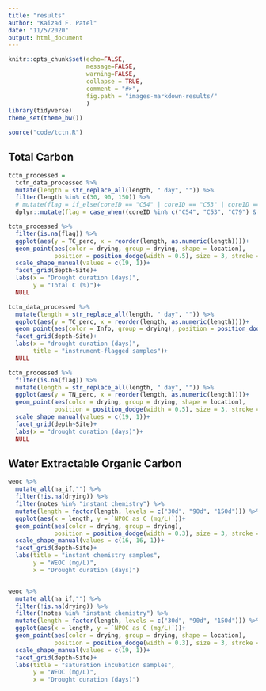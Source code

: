 ```yaml
---
title: "results"
author: "Kaizad F. Patel"
date: "11/5/2020"
output: html_document
---
```


```r
knitr::opts_chunk$set(echo=FALSE,
                      message=FALSE,
                      warning=FALSE,
                      collapse = TRUE,
                      comment = "#>", 
                      fig.path = "images-markdown-results/"
                      )
library(tidyverse)
theme_set(theme_bw())
```

```r
source("code/tctn.R")
```


## Total Carbon
```r
tctn_processed = 
  tctn_data_processed %>% 
  mutate(length = str_replace_all(length, " day", "")) %>% 
  filter(length %in% c(30, 90, 150)) %>% 
  # mutate(flag = if_else(coreID == "C54" | coreID == "C53" | coreID == "C79"), "skip", flag)
  dplyr::mutate(flag = case_when((coreID %in% c("C54", "C53", "C79") & depth == "5cm-end") ~"skip"))

tctn_processed %>% 
  filter(is.na(flag)) %>% 
  ggplot(aes(y = TC_perc, x = reorder(length, as.numeric(length))))+
  geom_point(aes(color = drying, group = drying, shape = location), 
             position = position_dodge(width = 0.5), size = 3, stroke = 1)+
  scale_shape_manual(values = c(19, 1))+
  facet_grid(depth~Site)+
  labs(x = "Drought duration (days)",
       y = "Total C (%)")+
  NULL

tctn_data_processed %>% 
  mutate(length = str_replace_all(length, " day", "")) %>% 
  ggplot(aes(y = TC_perc, x = reorder(length, as.numeric(length))))+
  geom_point(aes(color = Info, group = drying), position = position_dodge(width = 0.5))+
  facet_grid(depth~Site)+
  labs(x = "drought duration (days)",
       title = "instrument-flagged samples")+
  NULL

tctn_processed %>% 
  filter(is.na(flag)) %>% 
  mutate(length = str_replace_all(length, " day", "")) %>% 
  ggplot(aes(y = TN_perc, x = reorder(length, as.numeric(length))))+
  geom_point(aes(color = drying, group = drying, shape = location), 
             position = position_dodge(width = 0.5), size = 3, stroke = 1)+
  scale_shape_manual(values = c(19, 1))+
  facet_grid(depth~Site)+
  labs(x = "drought duration (days)")+
  NULL
```


## Water Extractable Organic Carbon
```r
weoc %>% 
  mutate_all(na_if,"") %>% 
  filter(!is.na(drying)) %>% 
  filter(notes %in% "instant chemistry") %>% 
  mutate(length = factor(length, levels = c("30d", "90d", "150d"))) %>% 
  ggplot(aes(x = length, y = `NPOC as C (mg/L)`))+
  geom_point(aes(color = drying, group = drying), 
             position = position_dodge(width = 0.3), size = 3, stroke = 1)+
  scale_shape_manual(values = c(16, 16, 1))+
  facet_grid(depth~Site)+
  labs(title = "instant chemistry samples",
       y = "WEOC (mg/L)",
       x = "Drought duration (days)")


weoc %>% 
  mutate_all(na_if,"") %>% 
  filter(!is.na(drying)) %>% 
  filter(!notes %in% "instant chemistry") %>% 
  mutate(length = factor(length, levels = c("30d", "90d", "150d"))) %>% 
  ggplot(aes(x = length, y = `NPOC as C (mg/L)`))+
  geom_point(aes(color = drying, group = drying, shape = location), 
             position = position_dodge(width = 0.3), size = 3, stroke = 1)+
  scale_shape_manual(values = c(19, 1))+
  facet_grid(depth~Site)+
  labs(title = "saturation incubation samples",
       y = "WEOC (mg/L)",
       x = "Drought duration (days)")

```

